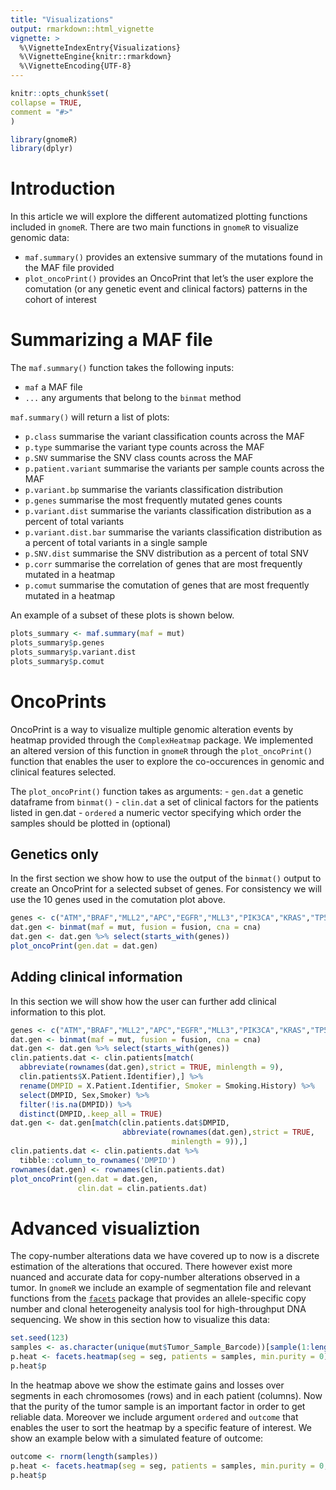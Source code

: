 ```yaml
---
title: "Visualizations"
output: rmarkdown::html_vignette
vignette: >
  %\VignetteIndexEntry{Visualizations}
  %\VignetteEngine{knitr::rmarkdown}
  %\VignetteEncoding{UTF-8}
---
```

  
```r
knitr::opts_chunk$set(
collapse = TRUE,
comment = "#>"
)
```

```r
library(gnomeR)
library(dplyr)
```

# Introduction 

In this article we will explore the different automatized plotting functions included in `gnomeR`. There are two main functions in `gnomeR` to visualize genomic data: 

- `maf.summary()` provides an extensive summary of the mutations found in the MAF file provided
- `plot_oncoPrint()` provides an OncoPrint that let's the user explore the comutation (or any genetic event and clinical factors) patterns in the cohort of interest


# Summarizing a MAF file

The `maf.summary()` function takes the following inputs:

- `maf` a MAF file
- `...` any arguments that belong to the `binmat` method

`maf.summary()` will return a list of plots:

- `p.class` summarise the variant classification counts across the MAF 
- `p.type` summarise the variant type counts across the MAF 
- `p.SNV` summarise the SNV class counts across the MAF 
- `p.patient.variant` summarise the variants per sample counts across the MAF 
- `p.variant.bp` summarise the variants classification distribution 
- `p.genes` summarise the most frequently mutated genes counts
- `p.variant.dist` summarise the variants classification distribution as a percent of total variants
- `p.variant.dist.bar` summarise the variants classification distribution as a percent of total variants in a single sample
- `p.SNV.dist` summarise the SNV distribution as a percent of total SNV
- `p.corr` summarise the correlation of genes that are most frequently mutated in a heatmap
- `p.comut` summarise the comutation of genes that are most frequently mutated in a heatmap

An example of a subset of these plots is shown below.

```r
plots_summary <- maf.summary(maf = mut)
plots_summary$p.genes
plots_summary$p.variant.dist
plots_summary$p.comut
```


# OncoPrints

OncoPrint is a way to visualize multiple genomic alteration events by heatmap provided through the `ComplexHeatmap` package. We implemented an altered version of this function in `gnomeR` through the `plot_oncoPrint()` function that enables the user to explore the co-occurences in genomic and clinical features selected.

The `plot_oncoPrint()` function takes as arguments:
- `gen.dat` a genetic dataframe from `binmat()`
- `clin.dat` a set of clinical factors for the patients listed in gen.dat
- `ordered` a numeric vector specifying which order the samples should be plotted in (optional)

## Genetics only 

In the first section we show how to use the output of the `binmat()` output to create an OncoPrint for a selected subset of genes. For consistency we will use the 10 genes used in the comutation plot above.

```r
genes <- c("ATM","BRAF","MLL2","APC","EGFR","MLL3","PIK3CA","KRAS","TP53")
dat.gen <- binmat(maf = mut, fusion = fusion, cna = cna)
dat.gen <- dat.gen %>% select(starts_with(genes))
plot_oncoPrint(gen.dat = dat.gen)
```

## Adding clinical information 

In this section we will show how the user can further add clinical information to this plot.

```r
genes <- c("ATM","BRAF","MLL2","APC","EGFR","MLL3","PIK3CA","KRAS","TP53")
dat.gen <- binmat(maf = mut, fusion = fusion, cna = cna)
dat.gen <- dat.gen %>% select(starts_with(genes))
clin.patients.dat <- clin.patients[match(
  abbreviate(rownames(dat.gen),strict = TRUE, minlength = 9),
  clin.patients$X.Patient.Identifier),] %>%
  rename(DMPID = X.Patient.Identifier, Smoker = Smoking.History) %>%
  select(DMPID, Sex,Smoker) %>%
  filter(!is.na(DMPID)) %>%
  distinct(DMPID,.keep_all = TRUE)
dat.gen <- dat.gen[match(clin.patients.dat$DMPID,
                         abbreviate(rownames(dat.gen),strict = TRUE,
                                    minlength = 9)),]
clin.patients.dat <- clin.patients.dat %>%
  tibble::column_to_rownames('DMPID')
rownames(dat.gen) <- rownames(clin.patients.dat)
plot_oncoPrint(gen.dat = dat.gen,
               clin.dat = clin.patients.dat)
```

# Advanced visualiztion 

The copy-number alterations data we have covered up to now is a discrete estimation of the alterations that occured. There however exist more nuanced and accurate data for copy-number alterations observed in a tumor. In `gnomeR` we include an example of segmentation file and relevant functions from the [`facets`](https://www.ncbi.nlm.nih.gov/pmc/articles/PMC5027494/) package that provides an allele-specific copy number and clonal heterogeneity analysis tool for high-throughput DNA sequencing. We show in this section how to visualize this data:

```r
set.seed(123)
samples <- as.character(unique(mut$Tumor_Sample_Barcode))[sample(1:length(unique(mut$Tumor_Sample_Barcode)), 100, replace=FALSE)]
p.heat <- facets.heatmap(seg = seg, patients = samples, min.purity = 0)
p.heat$p
```

In the heatmap above we show the estimate gains and losses over segments in each chromosomes (rows) and in each patient (columns). Now that the purity of the tumor sample is an important factor in order to get reliable data. Moreover we include argument `ordered` and `outcome` that enables the user to sort the heatmap by a specific feature of interest. We show an example below with a simulated feature of outcome:

```r
outcome <- rnorm(length(samples))
p.heat <- facets.heatmap(seg = seg, patients = samples, min.purity = 0, outcome = outcome, ordered = order(outcome))
p.heat$p
```
